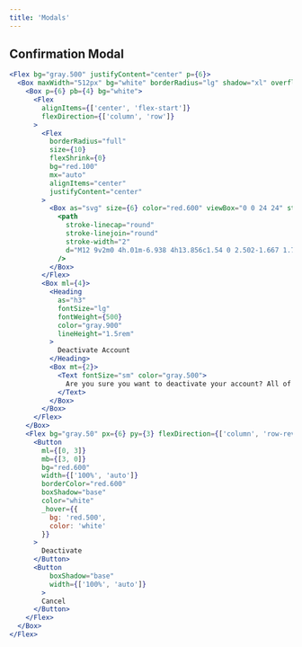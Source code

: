 ```yaml
---
title: 'Modals'
---
```


## Confirmation Modal

```jsx live
<Flex bg="gray.500" justifyContent="center" p={6}>
  <Box maxWidth="512px" bg="white" borderRadius="lg" shadow="xl" overflow="hidden">
    <Box p={6} pb={4} bg="white">
      <Flex
        alignItems={['center', 'flex-start']}
        flexDirection={['column', 'row']}
      >
        <Flex
          borderRadius="full"
          size={10}
          flexShrink={0}
          bg="red.100"
          mx="auto"
          alignItems="center"
          justifyContent="center"
        >
          <Box as="svg" size={6} color="red.600" viewBox="0 0 24 24" stroke="currentColor" fill="none">
            <path
              stroke-linecap="round"
              stroke-linejoin="round"
              stroke-width="2"
              d="M12 9v2m0 4h.01m-6.938 4h13.856c1.54 0 2.502-1.667 1.732-3L13.732 4c-.77-1.333-2.694-1.333-3.464 0L3.34 16c-.77 1.333.192 3 1.732 3z"
            />
          </Box>
        </Flex>
        <Box ml={4}>
          <Heading
            as="h3"
            fontSize="lg"
            fontWeight={500}
            color="gray.900"
            lineHeight="1.5rem"
          >
            Deactivate Account
          </Heading>
          <Box mt={2}>
            <Text fontSize="sm" color="gray.500">
              Are you sure you want to deactivate your account? All of your data will be permanantly removed. This action cannot be undone.
            </Text>
          </Box>
        </Box>
      </Flex>
    </Box>
    <Flex bg="gray.50" px={6} py={3} flexDirection={['column', 'row-reverse']}>
      <Button
        ml={[0, 3]}
        mb={[3, 0]}
        bg="red.600"
        width={['100%', 'auto']}
        borderColor="red.600"
        boxShadow="base"
        color="white"
        _hover={{
          bg: 'red.500',
          color: 'white'
        }}
      >
        Deactivate
      </Button>
      <Button
          boxShadow="base"
          width={['100%', 'auto']}
        >
        Cancel
      </Button>
    </Flex>
  </Box>
</Flex>
```